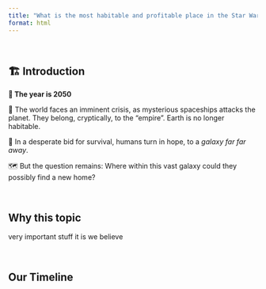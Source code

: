 ```yaml
---
title: "What is the most habitable and profitable place in the Star Wars universe for humans?"
format: html
---
```


<br>

## 🏗️ Introduction

**🍃 The year is 2050**

🚀 The world faces an imminent crisis, as mysterious spaceships attacks the planet. They belong, cryptically, to the "empire". Earth is no longer habitable.

🌟 In a desperate bid for survival, humans turn in hope, to a *galaxy far far away*.

🗺️ But the question remains: Where within this vast galaxy could they possibly find a new home?

<br>

## Why this topic
very important stuff it is we believe

<br>

## Our Timeline